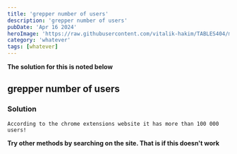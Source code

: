 ```yaml
---
title: 'grepper number of users'
description: 'grepper number of users'
pubDate: 'Apr 16 2024'
heroImage: 'https://raw.githubusercontent.com/vitalik-hakim/TABLES404/main/error_b/misc.png'
category: 'whatever'
tags: [whatever]
---
```


**The solution for this is noted below**

## grepper number of users

### Solution

```whatever
According to the chrome extensions website it has more than 100 000 users!
```

**Try other methods by searching on the site. That is if this doesn't work**
